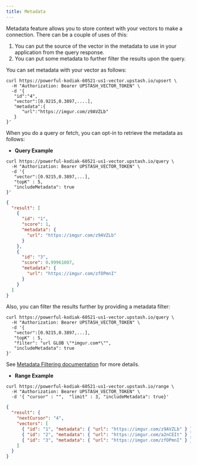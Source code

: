 ```yaml
---
title: Metadata
---
```


Metadata feature allows you to store context with your vectors to make a connection.
There can be a couple of uses of this:

1. You can put the source of the vector in the metadata to use in your application from the query response.
2. You can put some metadata to further filter the results upon the query.

You can set metadata with your vector as follows:

```shell
curl https://powerful-kodiak-60521-us1-vector.upstash.io/upsert \
  -H "Authorization: Bearer UPSTASH_VECTOR_TOKEN" \
  -d '{
   "id":"4",
   "vector":[0.9215,0.3897,....],
   "metadata":{
      "url":"https://imgur.com/z9AVZLb"
   }
}'
```

When you do a query or fetch, you can opt-in to retrieve the metadata as follows:

- **Query Example**

```shell
curl https://powerful-kodiak-60521-us1-vector.upstash.io/query \
  -H "Authorization: Bearer UPSTASH_VECTOR_TOKEN" \
  -d '{
   "vector":[0.9215,0.3897,...],
   "topK" : 5,
   "includeMetadata": true
}'
```

```json
{
  "result": [
    {
      "id": "1",
      "score": 1,
      "metadata": {
        "url": "https://imgur.com/z9AVZLb"
      }
    },
    {
      "id": "3",
      "score": 0.99961007,
      "metadata": {
        "url": "https://imgur.com/zfOPmnI"
      }
    }
  ]
}
```

Also, you can filter the results further by providing a metadata filter:

```shell
curl https://powerful-kodiak-60521-us1-vector.upstash.io/query \
  -H "Authorization: Bearer UPSTASH_VECTOR_TOKEN" \
  -d '{
   "vector":[0.9215,0.3897,...],
   "topK" : 5,
   "filter": "url GLOB \"*imgur.com*\"",
   "includeMetadata": true
}'
```

See [Metadata Filtering documentation](./metadatafiltering) for more details.

- **Range Example**

```shell
curl https://powerful-kodiak-60521-us1-vector.upstash.io/range \
  -H "Authorization: Bearer UPSTASH_VECTOR_TOKEN" \
  -d '{ "cursor" : "",  "limit" : 3, "includeMetadata": true}'
```

```json
{
  "result": {
    "nextCursor": "4",
    "vectors": [
      { "id": "1", "metadata": { "url": "https://imgur.com/z9AVZLb" } },
      { "id": "2", "metadata": { "url": "https://imgur.com/a2nCEIt" } },
      { "id": "3", "metadata": { "url": "https://imgur.com/zfOPmnI" } }
    ]
  }
}
```
